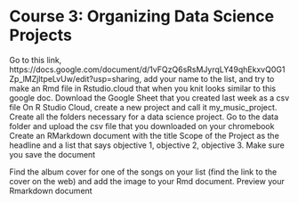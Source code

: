 # Course 3: Organizing Data Science Projects {-#organizing}

Go to this link, https://docs.google.com/document/d/1vFQzQ6sRsMJyrqLY49qhEkxvQ0G1Zp_lMZjltpeLvUw/edit?usp=sharing, add your name to the list, and try to make an Rmd file in Rstudio.cloud that when you knit looks similar to this google doc.
Download the Google Sheet that you created last week as a csv file
On R Studio Cloud, create a new project and call it my_music_project.
Create all the folders necessary for a data science project.
Go to the data folder and upload the csv file that you downloaded on your chromebook
Create an RMarkdown document with the title Scope of the Project as the headline and a list that says objective 1, objective 2, objective 3. Make sure you save the document

Find the album cover for one of the songs on your list (find the link to the cover on the web) and add the image to your Rmd document. Preview your Rmarkdown document
